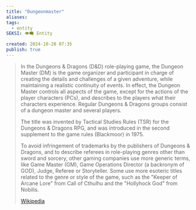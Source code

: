 ```yaml
---
title: "Dungeonmaster"
aliases: 
tags:
  - entity
SEKSI: 👁️‍🗨️ Entity

created: 2024-10-20 07:35
publish: true
---
```



> In the Dungeons & Dragons (D&D) role-playing game, the Dungeon Master (DM) is the game organizer and participant in charge of creating the details and challenges of a given adventure, while maintaining a realistic continuity of events. In effect, the Dungeon Master controls all aspects of the game, except for the actions of the player characters (PCs), and describes to the players what their characters experience. Regular Dungeons & Dragons groups consist of a dungeon master and several players.
>
> The title was invented by Tactical Studies Rules (TSR) for the Dungeons & Dragons RPG, and was introduced in the second supplement to the game rules (Blackmoor) in 1975.
>
> To avoid infringement of trademarks by the publishers of Dungeons & Dragons, and to describe referees in role-playing genres other than sword and sorcery, other gaming companies use more generic terms, like Game Master (GM), Game Operations Director (a backronym of GOD), Judge, Referee or Storyteller. Some use more esoteric titles related to the genre or style of the game, such as the "Keeper of Arcane Lore" from Call of Cthulhu and the "Hollyhock God" from Nobilis.
>
> [Wikipedia](https://en.wikipedia.org/wiki/Dungeon%20Master)
